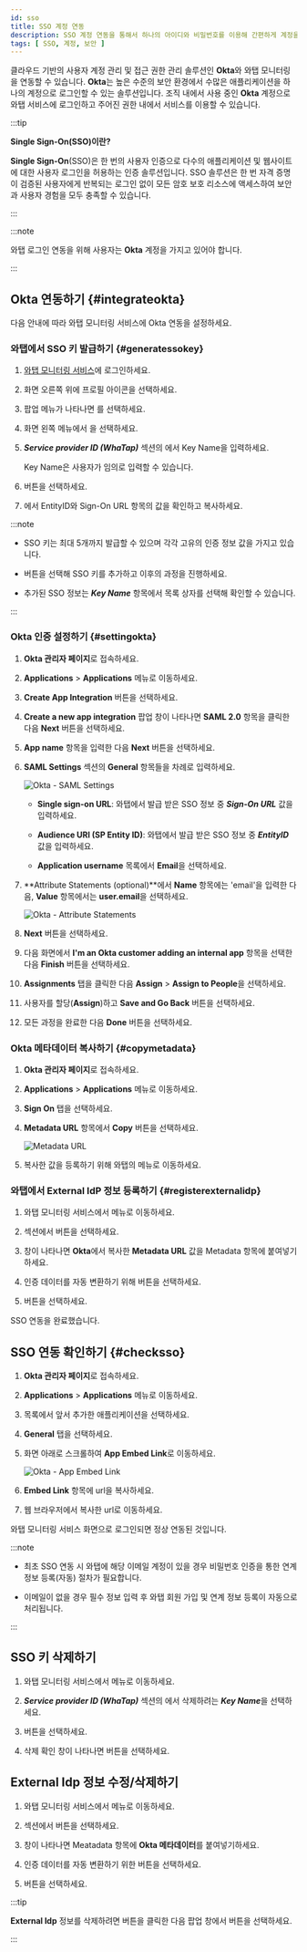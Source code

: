 ```yaml
---
id: sso
title: SSO 계정 연동
description: SSO 계정 연동을 통해서 하나의 아이디와 비밀번호를 이용해 간편하게 계정을 관리하세요.
tags: [ SSO, 계정, 보안 ]
---
```


클라우드 기반의 사용자 계정 관리 및 접근 권한 관리 솔루션인 **Okta**와 와탭 모니터링을 연동할 수 있습니다. **Okta**는 높은 수준의 보안 환경에서 수많은 애플리케이션을 하나의 계정으로 로그인할 수 있는 솔루션입니다. 조직 내에서 사용 중인 **Okta** 계정으로 와탭 서비스에 로그인하고 주어진 권한 내에서 서비스를 이용할 수 있습니다.

:::tip

**Single Sign-On(SSO)이란?**

**Single Sign-On**(SSO)은 한 번의 사용자 인증으로 다수의 애플리케이션 및 웹사이트에 대한 사용자 로그인을 허용하는 인증 솔루션입니다. SSO 솔루션은 한 번 자격 증명이 검증된 사용자에게 반복되는 로그인 없이 모든 암호 보호 리소스에 액세스하여 보안과 사용자 경험을 모두 충족할 수 있습니다.

:::

:::note

와탭 로그인 연동을 위해 사용자는 **Okta** 계정을 가지고 있어야 합니다.

:::

## Okta 연동하기 {#integrateokta}

다음 안내에 따라 와탭 모니터링 서비스에 Okta 연동을 설정하세요.

### 와탭에서 SSO 키 발급하기 {#generatessokey}

1. [와탭 모니터링 서비스](https://service.whatap.io)에 로그인하세요.

1. 화면 오른쪽 위에 프로필 아이콘을 선택하세요.

1. 팝업 메뉴가 나타나면 <Cmdname sid="MNU07360" className="uitext" />를 선택하세요.

1. 화면 왼쪽 메뉴에서 <Cmdname sid="ssoIntegrations" className="uitext" />을 선택하세요.

1. ***Service provider ID (WhaTap)*** 섹션의 <Cmdname sid="BTN07473" className="uitext" />에서 Key Name을 입력하세요.

    Key Name은 사용자가 임의로 입력할 수 있습니다.

    <ImgLang img='sso-service-key.png' desc='Service provider ID' />

1. <Cmdname sid="BTN07473" className="uitext" /> 버튼을 선택하세요.

1. <Cmdname sid="TTL07478" className="uitext" />에서 <span class="uitext">EntityID</span>와 <span class="uitext">Sign-On URL</span> 항목의 값을 확인하고 복사하세요.

    <ImgLang img='sso-check-sso-info.png' desc='sso-info' />


:::note

* SSO 키는 최대 5개까지 발급할 수 있으며 각각 고유의 인증 정보 값을 가지고 있습니다. 

* <Cmdname sid="BTN07476" className="uitext" /> 버튼을 선택해 SSO 키를 추가하고 이후의 과정을 진행하세요. 

* 추가된 SSO 정보는 ***Key Name*** 항목에서 목록 상자를 선택해 확인할 수 있습니다.

:::

### Okta 인증 설정하기 {#settingokta}

1. **Okta 관리자 페이지**로 접속하세요.

1. **Applications** &gt; **Applications** 메뉴로 이동하세요.

1. **Create App Integration** 버튼을 선택하세요.

1. **Create a new app integration** 팝업 창이 나타나면 **SAML 2.0** 항목을 클릭한 다음 **Next** 버튼을 선택하세요.

1. **App name** 항목을 입력한 다음 **Next** 버튼을 선택하세요.

1. **SAML Settings** 섹션의 **General** 항목들을 차례로 입력하세요.

    ![Okta - SAML Settings](/img/okta-samil-settings-general.png)

    * **Single sign-on URL**: 와탭에서 발급 받은 SSO 정보 중 ***Sign-On URL*** 값을 입력하세요.

    * **Audience URI (SP Entity ID)**: 와탭에서 발급 받은 SSO 정보 중 ***EntityID*** 값을 입력하세요.

    * **Application username** 목록에서 **Email**을 선택하세요.

1. **Attribute Statements (optional)**에서 **Name** 항목에는 'email'을 입력한 다음, **Value** 항목에서는 **user.email**을 선택하세요.

    ![Okta - Attribute Statements](/img/okta-attribute-statements.png)

1. **Next** 버튼을 선택하세요.

1. 다음 화면에서 **I'm an Okta customer adding an internal app** 항목을 선택한 다음 **Finish** 버튼을 선택하세요.

1. **Assignments** 탭을 클릭한 다음 **Assign** &gt; **Assign to People**을 선택하세요.

1. 사용자를 할당(**Assign**)하고 **Save and Go Back** 버튼을 선택하세요.

1. 모든 과정을 완료한 다음 **Done** 버튼을 선택하세요.


### Okta 메타데이터 복사하기 {#copymetadata}

1. **Okta 관리자 페이지**로 접속하세요.

1. **Applications** &gt; **Applications** 메뉴로 이동하세요.

1. **Sign On** 탭을 선택하세요.

1. **Metadata URL** 항목에서 **Copy** 버튼을 선택하세요.

    ![Metadata URL](/img/okta-sign-on.png)

1. 복사한 값을 등록하기 위해 와탭의 <Cmdname sid="ssoIntegrations" className="uitext" /> 메뉴로 이동하세요.


### 와탭에서 External IdP 정보 등록하기 {#registerexternalidp}

1. 와탭 모니터링 서비스에서 <Cmdname sid="ssoIntegrations" className="uitext" /> 메뉴로 이동하세요.

1. <Cmdname sid="TTL07484" className="uitext" /> 섹션에서 <Cmdname sid="BTN07491" className="uitext" /> 버튼을 선택하세요.

    <ImgLang img='sso-externalidp-button.png' desc='External IdP' />

1. <Cmdname sid="BTN07491" className="uitext" /> 창이 나타나면 <b>Okta</b>에서 복사한 <b>Metadata URL</b> 값을 <span class="uitext">Metadata</span> 항목에 붙여넣기하세요.

1. 인증 데이터를 자동 변환하기 위해 <Cmdname sid="BTN07494" className="uitext" /> 버튼을 선택하세요.

1. <Cmdname sid="save" className="uitext" /> 버튼을 선택하세요.

SSO 연동을 완료했습니다.


## SSO 연동 확인하기 {#checksso}

1. **Okta 관리자 페이지**로 접속하세요.

1. **Applications** &gt; **Applications** 메뉴로 이동하세요.

1. 목록에서 앞서 추가한 애플리케이션을 선택하세요.

1. **General** 탭을 선택하세요.

1. 화면 아래로 스크롤하여 **App Embed Link**로 이동하세요.

    ![Okta - App Embed Link](/img/okta-app-embed-link.png)

1. **Embed Link** 항목에 url을 복사하세요.

1. 웹 브라우저에서 복사한 url로 이동하세요.

와탭 모니터링 서비스 화면으로 로그인되면 정상 연동된 것입니다.

:::note

* 최초 SSO 연동 시 와탭에 해당 이메일 계정이 있을 경우 비밀번호 인증을 통한 연계 정보 등록(자동) 절차가 필요합니다.

* 이메일이 없을 경우 필수 정보 입력 후 와탭 회원 가입 및 연계 정보 등록이 자동으로 처리됩니다.

:::


## SSO 키 삭제하기

1. 와탭 모니터링 서비스에서 <Cmdname sid="ssoIntegrations" className="uitext" /> 메뉴로 이동하세요.

1. ***Service provider ID (WhaTap)*** 섹션의 <Cmdname sid="TTL07478" className="uitext" />에서 삭제하려는 ***Key Name***을 선택하세요.

    <ImgLang img='sso-delete-sso-key.png' desc='Delete SSO Key' />

1. <Cmdname sid="BTN07481" className="uitext" /> 버튼을 선택하세요.

1. 삭제 확인 창이 나타나면 <Cmdname sid="BTN07481" className="uitext" /> 버튼을 선택하세요.


## External Idp 정보 수정/삭제하기

1. 와탭 모니터링 서비스에서 <Cmdname sid="ssoIntegrations" className="uitext" /> 메뉴로 이동하세요.

1. <Cmdname sid="TTL07484" className="uitext" /> 섹션에서 <Cmdname sid="BTN07490" className="uitext" /> 버튼을 선택하세요.

1. <Cmdname sid="BTN07490" className="uitext" /> 창이 나타나면 <span class="uitext">Meatadata</span> 항목에 <b>Okta 메타데이터</b>를 붙여넣기하세요.

1. 인증 데이터를 자동 변환하기 위한 <Cmdname sid="BTN07494" className="uitext" /> 버튼을 선택하세요.

1. <Cmdname sid="save" className="uitext" /> 버튼을 선택하세요.

:::tip

**External Idp** 정보를 삭제하려면 <Cmdname sid="BTN07490" className="uitext" /> 버튼을 클릭한 다음 팝업 창에서 <Cmdname sid="delete" className="uitext" /> 버튼을 선택하세요.

:::